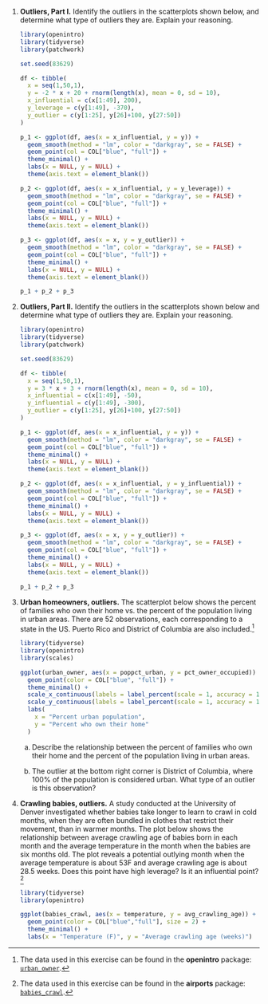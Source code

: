 1.  **Outliers, Part I.** 
Identify the outliers in the scatterplots shown below, and determine what type of outliers they are. Explain your reasoning.

    ```r
    library(openintro)
    library(tidyverse)
    library(patchwork)
    
    set.seed(83629)
    
    df <- tibble(
      x = seq(1,50,1),
      y = -2 * x + 20 + rnorm(length(x), mean = 0, sd = 10),
      x_influential = c(x[1:49], 200),
      y_leverage = c(y[1:49], -370),
      y_outlier = c(y[1:25], y[26]+100, y[27:50])
    )
    
    p_1 <- ggplot(df, aes(x = x_influential, y = y)) +
      geom_smooth(method = "lm", color = "darkgray", se = FALSE) +
      geom_point(col = COL["blue", "full"]) +
      theme_minimal() +
      labs(x = NULL, y = NULL) +
      theme(axis.text = element_blank())
    
    p_2 <- ggplot(df, aes(x = x_influential, y = y_leverage)) +
      geom_smooth(method = "lm", color = "darkgray", se = FALSE) +
      geom_point(col = COL["blue", "full"]) +
      theme_minimal() +
      labs(x = NULL, y = NULL) +
      theme(axis.text = element_blank())
    
    p_3 <- ggplot(df, aes(x = x, y = y_outlier)) +
      geom_smooth(method = "lm", color = "darkgray", se = FALSE) +
      geom_point(col = COL["blue", "full"]) +
      theme_minimal() +
      labs(x = NULL, y = NULL) +
      theme(axis.text = element_blank())
    
    p_1 + p_2 + p_3
    ```

1.  **Outliers, Part II.** 
Identify the outliers in the scatterplots shown below and determine what type of outliers they are. Explain your reasoning.

    ```r
    library(openintro)
    library(tidyverse)
    library(patchwork)
    
    set.seed(83629)
    
    df <- tibble(
      x = seq(1,50,1),
      y = 3 * x + 3 + rnorm(length(x), mean = 0, sd = 10),
      x_influential = c(x[1:49], -50),
      y_influential = c(y[1:49], -300),
      y_outlier = c(y[1:25], y[26]+100, y[27:50])
    )
    
    p_1 <- ggplot(df, aes(x = x_influential, y = y)) +
      geom_smooth(method = "lm", color = "darkgray", se = FALSE) +
      geom_point(col = COL["blue", "full"]) +
      theme_minimal() +
      labs(x = NULL, y = NULL) +
      theme(axis.text = element_blank())
    
    p_2 <- ggplot(df, aes(x = x_influential, y = y_influential)) +
      geom_smooth(method = "lm", color = "darkgray", se = FALSE) +
      geom_point(col = COL["blue", "full"]) +
      theme_minimal() +
      labs(x = NULL, y = NULL) +
      theme(axis.text = element_blank())
    
    p_3 <- ggplot(df, aes(x = x, y = y_outlier)) +
      geom_smooth(method = "lm", color = "darkgray", se = FALSE) +
      geom_point(col = COL["blue", "full"]) +
      theme_minimal() +
      labs(x = NULL, y = NULL) +
      theme(axis.text = element_blank())
    
    p_1 + p_2 + p_3
    ```

1.  **Urban homeowners, outliers.** 
The scatterplot below shows the percent of families who own their home vs. the percent of the population living in urban areas. 
There are 52 observations, each corresponding to a state in the US. Puerto Rico and District of Columbia are also included.^[The data used in this exercise can be found in the **openintro** package: [`urban_owner`](http://openintrostat.github.io/openintro/reference/urban_owner.html).]

    ```r
    library(tidyverse)
    library(openintro)
    library(scales)
    
    ggplot(urban_owner, aes(x = poppct_urban, y = pct_owner_occupied)) +
      geom_point(color = COL["blue", "full"]) +
      theme_minimal() +
      scale_x_continuous(labels = label_percent(scale = 1, accuracy = 1)) +
      scale_y_continuous(labels = label_percent(scale = 1, accuracy = 1)) +
      labs(
        x = "Percent urban population",
        y = "Percent who own their home"
      )
    ```

    a.  Describe the relationship between the percent of families who own their home and the percent of the population living in urban areas.

    b.  The outlier at the bottom right corner is District of Columbia, where 100% of the population is considered urban. What type of an outlier is this observation?

1.  **Crawling babies, outliers.**
A study conducted at the University of Denver investigated whether babies take longer to learn to crawl in cold months, when they are often bundled in clothes that restrict their movement, than in warmer months. 
The plot below shows the relationship between average crawling age of babies born in each month and the average temperature in the month when the babies are six months old.
The plot reveals a potential outlying month when the average temperature is about 53F and average crawling age is about 28.5 weeks. 
Does this point have high leverage? Is it an influential point?^[The data used in this exercise can be found in the **airports** package: [`babies_crawl`](http://openintrostat.github.io/airports/reference/babies_crawl.html).]

    ```r
    library(tidyverse)
    library(openintro)
    
    ggplot(babies_crawl, aes(x = temperature, y = avg_crawling_age)) +
      geom_point(color = COL["blue","full"], size = 2) +
      theme_minimal() +
      labs(x = "Temperature (F)", y = "Average crawling age (weeks)")
    ```

